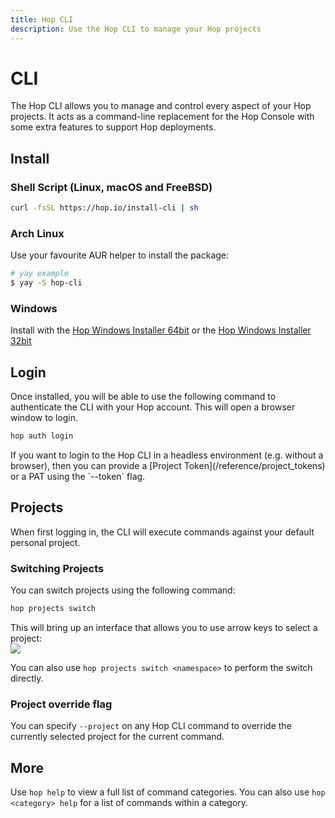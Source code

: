 ```yaml
---
title: Hop CLI
description: Use the Hop CLI to manage your Hop projects
---
```



# CLI

The Hop CLI allows you to manage and control every aspect of your Hop projects. It acts as a command-line replacement for the Hop Console with some extra features to support Hop deployments.

## Install

### Shell Script (Linux, macOS and FreeBSD)
```bash
curl -fsSL https://hop.io/install-cli | sh
```

### Arch Linux
Use your favourite AUR helper to install the package:

```bash
# yay example
$ yay -S hop-cli
```

### Windows
Install with the [Hop Windows Installer 64bit](https://download.hop.sh/windows/x86_64) or the [Hop Windows Installer 32bit](https://download.hop.sh/windows/i686)

## Login

Once installed, you will be able to use the following command to authenticate the CLI with your Hop account. This will open a browser window to login.

```sh
hop auth login
```

<Callout>
If you want to login to the Hop CLI in a headless environment (e.g. without a browser), then you can provide a [Project Token](/reference/project_tokens) or a PAT using the `--token` flag.
</Callout>

## Projects

When first logging in, the CLI will execute commands against your default personal project.

### Switching Projects

You can switch projects using the following command:

```sh
hop projects switch
```

This will bring up an interface that allows you to use arrow keys to select a project:
<br/>
<Bleed><Image src={cliSwitchProject} /></Bleed>

You can also use `hop projects switch <namespace>` to perform the switch directly.

### Project override flag

You can specify `--project` on any Hop CLI command to override the currently selected project for the current command.

## More

Use `hop help` to view a full list of command categories. You can also use `hop <category> help` for a list of commands within a category.